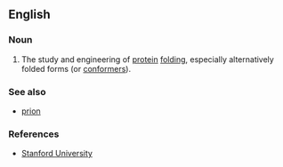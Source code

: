 {{rfv}}
==English==

===Noun===
{{en-noun|-}}

#{{context|biosciences}} The study and engineering of [[protein]] [[folding]], especially alternatively folded forms (or [[conformer]]s).

===See also===
*[[prion]]

===References===
*[http://www.stanford.edu/dept/HPS/WritingScience/Asynopsisofbioconf.pdf Stanford University]